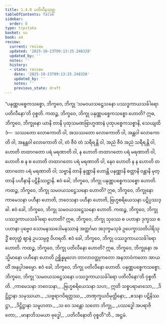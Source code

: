 ```yaml
---
title: 1.4.8 ပတိလီနသုတ္တ
tableOfContents: false
sidebar:
  order: 8
type: tipitaka
basket: su
book: a4
review:
  current: review
  updated: '2025-10-23T09:13:25.248328'
  updated_by: ''
  notes: ''
  history:
  - state: review
    date: '2025-10-23T09:13:25.248328'
    updated_by: ''
    notes: ''
    previous_state: draft
---
```



<ReviewStatus review={frontmatter.review} showDetails={true} />

<HypothesisAnnotation frontmatter={frontmatter} />

<DynamicBreadcrumb />

<Division number="38" book="a4" e="ch" v="15" p="349">

<Paragraph number="263" book="a4">
“ပနုဏ္ဏပစ္စေကသစ္စော, ဘိက္ခဝေ, ဘိက္ခု ‘သမဝယသဋ္ဌေသနော ပဿဒ္ဓကာယသင်္ခါရော ပတိလီနော’တိ ဝုစ္စတိ. ကထဉ္စ, ဘိက္ခဝေ, ဘိက္ခု ပနုဏ္ဏပစ္စေကသစ္စော ဟောတိ? ဣဓ, ဘိက္ခဝေ, ဘိက္ခုနော ယာနိ တာနိ ပုထုသမဏဗြာဟ္မဏာနံ ပုထုပစ္စေကသစ္စာနိ, သေယျထိဒံ—  သဿတော လောကောတိ ဝါ, အသဿတော လောကောတိ ဝါ, အန္တဝါ လောကောတိ ဝါ, အနန္တဝါ လောကောတိ ဝါ, တံ ဇီဝံ တံ သရီရန္တိ ဝါ, အညံ ဇီဝံ အညံ သရီရန္တိ ဝါ, ဟောတိ တထာဂတော ပရံ မရဏာတိ ဝါ, န ဟောတိ တထာဂတော ပရံ မရဏာတိ ဝါ, ဟောတိ စ န စ ဟောတိ တထာဂတော ပရံ မရဏာတိ ဝါ, နေဝ ဟောတိ န န ဟောတိ တထာဂတော ပရံ မရဏာတိ ဝါ; သဗ္ဗာနိ တာနိ နုဏ္ဏာနိ ဟောန္တိ ပနုဏ္ဏာနိ စတ္တာနိ ဝန္တာနိ မုတ္တာနိ ပဟီနာနိ ပဋိနိဿဋ္ဌာနိ. ဧဝံ ခေါ, ဘိက္ခဝေ, ဘိက္ခု ပနုဏ္ဏပစ္စေကသစ္စော ဟောတိ.
</Paragraph>

<Paragraph number="264" book="a4">
ကထဉ္စ, ဘိက္ခဝေ, ဘိက္ခု သမဝယသဋ္ဌေသနော ဟောတိ? ဣဓ, ဘိက္ခဝေ, ဘိက္ခုနော ကာမေသနာ ပဟီနာ ဟောတိ, ဘဝေသနာ ပဟီနာ ဟောတိ, ဗြဟ္မစရိယေသနာ ပဋိပ္ပဿဒ္ဓါ. ဧဝံ ခေါ, ဘိက္ခဝေ, ဘိက္ခု သမဝယသဋ္ဌေသနော ဟောတိ.
</Paragraph>

<Paragraph number="265" book="a4">
ကထဉ္စ, ဘိက္ခဝေ, ဘိက္ခု ပဿဒ္ဓကာယသင်္ခါရော ဟောတိ? ဣဓ, ဘိက္ခဝေ, ဘိက္ခု သုခဿ စ ပဟာနာ ဒုက္ခဿ စ ပဟာနာ ပုဗ္ဗေဝ သောမနဿဒေါမနဿာနံ အတ္ထင်္ဂမာ အဒုက္ခမသုခံ ဥပေက္ခာသတိပါရိသုဒ္ဓိံ စတုတ္ထံ ဈာနံ ဥပသမ္ပဇ္ဇ ဝိဟရတိ. ဧဝံ ခေါ, ဘိက္ခဝေ, ဘိက္ခု ပဿဒ္ဓကာယသင်္ခါရော ဟောတိ.
</Paragraph>

<Paragraph number="266" book="a4">
ကထဉ္စ, ဘိက္ခဝေ, ဘိက္ခု ပတိလီနော ဟောတိ? ဣဓ, ဘိက္ခဝေ, ဘိက္ခုနော အသ္မိမာနော ပဟီနော ဟောတိ ဥစ္ဆိန္နမူလော တာလာဝတ္ထုကတော အနဘာဝံကတော အာယတိံ အနုပ္ပါဒဓမ္မော. ဧဝံ ခေါ, ဘိက္ခဝေ, ဘိက္ခု ပတိလီနော ဟောတိ. ပနုဏ္ဏပစ္စေကသစ္စော, ဘိက္ခဝေ, ဘိက္ခု ‘သမဝယသဋ္ဌေသနော ပဿဒ္ဓကာယသင်္ခါရော ပတိလီနော’တိ ဝုစ္စတီတိ.
</Paragraph>

<Paragraph number="267" type="verses" book="a4">
_ကာမေသနာ ဘဝေသနာ,_  
_ဗြဟ္မစရိယေသနာ သဟ;_  
ဣတိ သစ္စပရာမာသော,_  
_ဒိဋ္ဌိဋ္ဌာနာ သမုဿယာ._  

</Paragraph>

<Paragraph number="268" type="verses" book="a4">
_သဗ္ဗရာဂဝိရတ္တဿ,_  
_တဏှက္ခယဝိမုတ္တိနော;_  
_ဧသနာ ပဋိနိဿဋ္ဌာ,_  
_ဒိဋ္ဌိဋ္ဌာနာ သမူဟတာ._  

</Paragraph>

<Paragraph number="269" type="verses" book="a4">
_သ ဝေ သန္တော သတော ဘိက္ခု,_  
_ပဿဒ္ဓေါ အပရာဇိတော;_  
_မာနာဘိသမယာ ဗုဒ္ဓေါ,_  
_ပတိလီနောတိ ဝုစ္စတီ”တိ._  


</Paragraph>
</Division>

<Paragraph number="270" type="center" book="a4">
အဋ္ဌမံ.
</Paragraph>